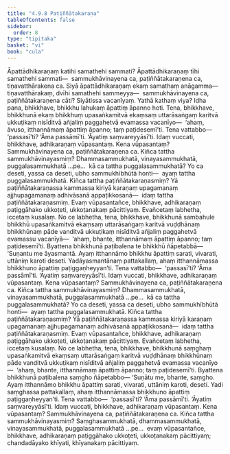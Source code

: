 ```yaml
---
title: "4.9.8 Paṭiññātakaraṇa"
tableOfContents: false
sidebar:
  order: 8
type: "tipitaka"
basket: "vi"
book: "cula"
---
```



<DynamicBreadcrumb />

<Division number="239" book="cula">

<Paragraph number="987" book="cula">
Āpattādhikaraṇaṃ katihi samathehi sammati? Āpattādhikaraṇaṃ tīhi samathehi sammati—  sammukhāvinayena ca, paṭiññātakaraṇena ca, tiṇavatthārakena ca. Siyā āpattādhikaraṇaṃ ekaṃ samathaṃ anāgamma—  tiṇavatthārakaṃ, dvīhi samathehi sammeyya—  sammukhāvinayena ca, paṭiññātakaraṇena cāti? Siyātissa vacanīyaṃ. Yathā kathaṃ viya? Idha pana, bhikkhave, bhikkhu lahukaṃ āpattiṃ āpanno hoti. Tena, bhikkhave, bhikkhunā ekaṃ bhikkhuṃ upasaṅkamitvā ekaṃsaṃ uttarāsaṅgaṃ karitvā ukkuṭikaṃ nisīditvā añjaliṃ paggahetvā evamassa vacanīyo—  ‘ahaṃ, āvuso, itthannāmaṃ āpattiṃ āpanno; taṃ paṭidesemī’ti. Tena vattabbo—  ‘passasī’ti? ‘Āma passāmī’ti. ‘Āyatiṃ saṃvareyyāsī’ti.
</Paragraph>

<Paragraph number="988" book="cula">
Idaṃ vuccati, bhikkhave, adhikaraṇaṃ vūpasantaṃ. Kena vūpasantaṃ? Sammukhāvinayena ca, paṭiññātakaraṇena ca. Kiñca tattha sammukhāvinayasmiṃ? Dhammasammukhatā, vinayasammukhatā, puggalasammukhatā …pe…  kā ca tattha puggalasammukhatā? Yo ca deseti, yassa ca deseti, ubho sammukhībhūtā honti—  ayaṃ tattha puggalasammukhatā. Kiñca tattha paṭiññātakaraṇasmiṃ? Yā paṭiññātakaraṇassa kammassa kiriyā karaṇaṃ upagamanaṃ ajjhupagamanaṃ adhivāsanā appaṭikkosanā—  idaṃ tattha paṭiññātakaraṇasmiṃ. Evaṃ vūpasantañce, bhikkhave, adhikaraṇaṃ paṭiggāhako ukkoṭeti, ukkoṭanakaṃ pācittiyaṃ. Evañcetaṃ labhetha, iccetaṃ kusalaṃ. No ce labhetha, tena, bhikkhave, bhikkhunā sambahule bhikkhū upasaṅkamitvā ekaṃsaṃ uttarāsaṅgaṃ karitvā vuḍḍhānaṃ bhikkhūnaṃ pāde vanditvā ukkuṭikaṃ nisīditvā añjaliṃ paggahetvā evamassu vacanīyā—  ‘ahaṃ, bhante, itthannāmaṃ āpattiṃ āpanno; taṃ paṭidesemī’ti. Byattena bhikkhunā paṭibalena te bhikkhū ñāpetabbā—
</Paragraph>

<Paragraph number="989" book="cula">
‘Suṇantu me āyasmantā. Ayaṃ itthannāmo bhikkhu āpattiṃ sarati, vivarati, uttāniṃ karoti deseti. Yadāyasmantānaṃ pattakallaṃ, ahaṃ itthannāmassa bhikkhuno āpattiṃ paṭiggaṇheyyan’ti. Tena vattabbo—  ‘passasī’ti? ‘Āma passāmī’ti. ‘Āyatiṃ saṃvareyyāsī’ti.
</Paragraph>

<Paragraph number="990" book="cula">
Idaṃ vuccati, bhikkhave, adhikaraṇaṃ vūpasantaṃ. Kena vūpasantaṃ? Sammukhāvinayena ca, paṭiññātakaraṇena ca. Kiñca tattha sammukhāvinayasmiṃ? Dhammasammukhatā, vinayasammukhatā, puggalasammukhatā …pe…  kā ca tattha puggalasammukhatā? Yo ca deseti, yassa ca deseti, ubho sammukhībhūtā honti—  ayaṃ tattha puggalasammukhatā. Kiñca tattha paṭiññātakaraṇasmiṃ? Yā paṭiññātakaraṇassa kammassa kiriyā karaṇaṃ upagamanaṃ ajjhupagamanaṃ adhivāsanā appaṭikkosanā—  idaṃ tattha paṭiññātakaraṇasmiṃ. Evaṃ vūpasantañce, bhikkhave, adhikaraṇaṃ paṭiggāhako ukkoṭeti, ukkoṭanakaṃ pācittiyaṃ. Evañcetaṃ labhetha, iccetaṃ kusalaṃ. No ce labhetha, tena, bhikkhave, bhikkhunā saṃghaṃ upasaṅkamitvā ekaṃsaṃ uttarāsaṅgaṃ karitvā vuḍḍhānaṃ bhikkhūnaṃ pāde vanditvā ukkuṭikaṃ nisīditvā añjaliṃ paggahetvā evamassa vacanīyo—  ‘ahaṃ, bhante, itthannāmaṃ āpattiṃ āpanno; taṃ paṭidesemī’ti. Byattena bhikkhunā paṭibalena saṃgho ñāpetabbo—
</Paragraph>

<Paragraph number="991" book="cula">
‘Suṇātu me, bhante, saṃgho. Ayaṃ itthannāmo bhikkhu āpattiṃ sarati, vivarati, uttāniṃ karoti, deseti. Yadi saṃghassa pattakallaṃ, ahaṃ itthannāmassa bhikkhuno āpattiṃ paṭiggaṇheyyan’ti. Tena vattabbo—  ‘passasī’ti? ‘Āma passāmī’ti. ‘Āyatiṃ saṃvareyyāsī’ti.
</Paragraph>

<Paragraph number="992" book="cula">
Idaṃ vuccati, bhikkhave, adhikaraṇaṃ vūpasantaṃ. Kena vūpasantaṃ? Sammukhāvinayena ca, paṭiññātakaraṇena ca. Kiñca tattha sammukhāvinayasmiṃ? Saṃghasammukhatā, dhammasammukhatā, vinayasammukhatā, puggalasammukhatā …pe…  evaṃ vūpasantañce, bhikkhave, adhikaraṇaṃ paṭiggāhako ukkoṭeti, ukkoṭanakaṃ pācittiyaṃ; chandadāyako khīyati, khīyanakaṃ pācittiyaṃ.
</Paragraph>
</Division>
